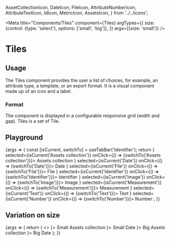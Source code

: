   AssetCollectionIcon,
  DateIcon,
  FileIcon,
  AttributeNumberIcon,
  AttributeTextIcon,
  IdIcon,
  MetricIcon,
  AssetsIcon,
} from '../../icons';

<Meta
  title="Components/Tiles"
  component={Tiles}
  argTypes={{
    size: {control: {type: 'select'}, options: ['small', 'big']},
  }}
  args={{size: 'small'}}
/>

# Tiles

## Usage

The Tiles component provides the user a list of choices, for example, an attribute type, a template, or an export format.
It is a visual component made up of an icon and a label.

### Format

The component is displayed in a configurable responsive grid (width and gap). Tiles is a set of Tile.

## Playground

<Canvas>
  <Story name="Standard">
    {args => {
      const [isCurrent, switchTo] = useTabBar('Identifier');
      return <Tiles {...args} >
        <Tile icon={<AssetCollectionIcon/>} selected={isCurrent('Assets collection')} onClick={() => {switchTo('Assets collection')}}>
          Assets collection
        </Tile>
        <Tile icon={<DateIcon/>} selected={isCurrent('Date')} onClick={() => {switchTo('Date')}}>
          Date
        </Tile>
        <Tile icon={<FileIcon/>} selected={isCurrent('File')} onClick={() => {switchTo('File')}}>
          File
        </Tile>
        <Tile icon={<IdIcon/>} selected={isCurrent('Identifier')} onClick={() => {switchTo('Identifier')}}>
          Identifier
        </Tile>
        <Tile icon={<AssetsIcon/>} selected={isCurrent('Image')} onClick={() => {switchTo('Image')}}>
          Image
        </Tile>
        <Tile icon={<MetricIcon/>} selected={isCurrent('Measurement')} onClick={() => {switchTo('Measurement')}}>
          Measurement
        </Tile>
        <Tile icon={<AttributeTextIcon/>} selected={isCurrent('Text')} onClick={() => {switchTo('Text')}}>
          Text
        </Tile>
        <Tile icon={<AttributeNumberIcon/>} selected={isCurrent('Number')} onClick={() => {switchTo('Number')}}>
          Number
        </Tile>
      </Tiles>;
    }}
  </Story>
</Canvas>

<ArgsTable story="Standard" />

## Variation on size

<Canvas>
  <Story name="Size">
    {args => {
      return (
        <>
          <Tiles size={'small'}>
            <Tile icon={<AssetCollectionIcon/>}>
              Small Assets collection
            </Tile>
            <Tile icon={<DateIcon/>}>
              Small Date
            </Tile>
          </Tiles>
          <Tiles size={'big'}>
            <Tile icon={<AssetCollectionIcon/>}>
              Big Assets collection
            </Tile>
            <Tile icon={<DateIcon/>}>
              Big Date
            </Tile>
          </Tiles>
        </>
      );
    }}
  </Story>
</Canvas>
